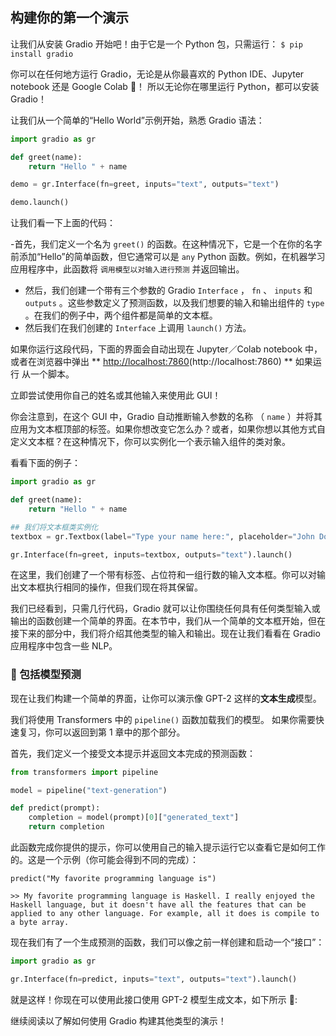 
## 构建你的第一个演示 

让我们从安装 Gradio 开始吧！由于它是一个 Python 包，只需运行：
`$ pip install gradio` 

你可以在任何地方运行 Gradio，无论是从你最喜欢的 Python IDE、Jupyter notebook 还是 Google Colab 🤯！
所以无论你在哪里运行 Python，都可以安装 Gradio！

让我们从一个简单的“Hello World”示例开始，熟悉 Gradio 语法：

```py
import gradio as gr

def greet(name):
    return "Hello " + name

demo = gr.Interface(fn=greet, inputs="text", outputs="text")

demo.launch()
```

让我们看一下上面的代码：

-首先，我们定义一个名为 `greet()` 的函数。在这种情况下，它是一个在你的名字前添加“Hello”的简单函数，但它通常可以是 `any` Python 函数。例如，在机器学习应用程序中，此函数将 `调用模型以对输入进行预测` 并返回输出。
- 然后，我们创建一个带有三个参数的 Gradio `Interface` ， `fn` 、 `inputs` 和 `outputs` 。这些参数定义了预测函数，以及我们想要的输入和输出组件的 `type` 。在我们的例子中，两个组件都是简单的文本框。
- 然后我们在我们创建的 `Interface` 上调用 `launch()` 方法。

如果你运行这段代码，下面的界面会自动出现在 Jupyter／Colab notebook 中，或者在浏览器中弹出 ** [http://localhost:7860](http://localhost:7860)(http://localhost:7860) ** 如果运行 从一个脚本。

立即尝试使用你自己的姓名或其他输入来使用此 GUI！

你会注意到，在这个 GUI 中，Gradio 自动推断输入参数的名称 （ `name` ）并将其应用为文本框顶部的标签。如果你想改变它怎么办？或者，如果你想以其他方式自定义文本框？在这种情况下，你可以实例化一个表示输入组件的类对象。

看看下面的例子：

```py
import gradio as gr

def greet(name):
    return "Hello " + name

## 我们将文本框类实例化
textbox = gr.Textbox(label="Type your name here:", placeholder="John Doe", lines=2)

gr.Interface(fn=greet, inputs=textbox, outputs="text").launch()
```

在这里，我们创建了一个带有标签、占位符和一组行数的输入文本框。你可以对输出文本框执行相同的操作，但我们现在将其保留。

我们已经看到，只需几行代码，Gradio 就可以让你围绕任何具有任何类型输入或输出的函数创建一个简单的界面。在本节中，我们从一个简单的文本框开始，但在接下来的部分中，我们将介绍其他类型的输入和输出。现在让我们看看在 Gradio 应用程序中包含一些 NLP。

### 🤖 包括模型预测 

现在让我们构建一个简单的界面，让你可以演示像 GPT-2 这样的**文本生成**模型。

我们将使用 Transformers 中的 `pipeline()` 函数加载我们的模型。
如果你需要快速复习，你可以返回到第 1 章中的那个部分。

首先，我们定义一个接受文本提示并返回文本完成的预测函数：

```py
from transformers import pipeline

model = pipeline("text-generation")

def predict(prompt):
    completion = model(prompt)[0]["generated_text"]
    return completion
```

此函数完成你提供的提示，你可以使用自己的输入提示运行它以查看它是如何工作的。这是一个示例（你可能会得到不同的完成）：

```
predict("My favorite programming language is")
```

```
>> My favorite programming language is Haskell. I really enjoyed the Haskell language, but it doesn't have all the features that can be applied to any other language. For example, all it does is compile to a byte array.
```

现在我们有了一个生成预测的函数，我们可以像之前一样创建和启动一个“接口”：

```py
import gradio as gr

gr.Interface(fn=predict, inputs="text", outputs="text").launch()
```

就是这样！你现在可以使用此接口使用 GPT-2 模型生成文本，如下所示 🤯:

继续阅读以了解如何使用 Gradio 构建其他类型的演示！